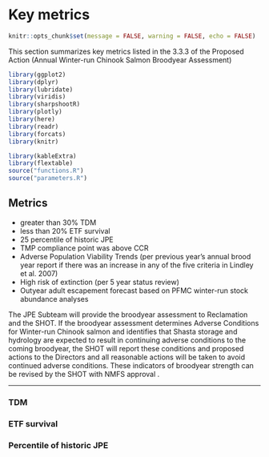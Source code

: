 # Key metrics

```r
knitr::opts_chunk$set(message = FALSE, warning = FALSE, echo = FALSE)
```

This section summarizes key metrics listed in the 3.3.3 of the Proposed Action (Annual Winter-run Chinook Salmon Broodyear Assessment)

```r
library(ggplot2) 
library(dplyr) 
library(lubridate) 
library(viridis)
library(sharpshootR)
library(plotly)
library(here)
library(readr)
library(forcats)
library(knitr)

library(kableExtra)
library(flextable)
source("functions.R")
source("parameters.R")
```

## Metrics

* greater than 30% TDM
* less than 20% ETF survival
* 25 percentile of historic JPE
* TMP compliance point was above CCR
* Adverse Population Viability Trends (per previous year's annual brood year report if there was an increase in any of the five criteria in Lindley et al. 2007)
* High risk of extinction (per 5 year status review)
* Outyear adult escapement forecast based on PFMC winter-run stock abundance analyses

The JPE Subteam will provide the broodyear assessment to Reclamation and the SHOT. If the broodyear assessment determines Adverse Conditions for Winter-run Chinook salmon and identifies that Shasta storage and hydrology are expected to result in continuing adverse conditions to the coming broodyear, the SHOT will report these conditions and proposed actions to the Directors and all reasonable actions will be taken to avoid continued adverse conditions. These indicators of broodyear strength can be revised by the SHOT with NMFS approval .

--- 

### TDM


### ETF survival 


### Percentile of historic JPE 
